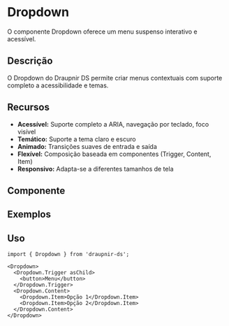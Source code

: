 
<Meta of={DropdownStories} component={Dropdown}/>

# Dropdown

O componente Dropdown oferece um menu suspenso interativo e acessível.

## Descrição
O Dropdown do Draupnir DS permite criar menus contextuais com suporte completo a acessibilidade e temas.

## Recursos
- **Acessível:** Suporte completo a ARIA, navegação por teclado, foco visível
- **Temático:** Suporte a tema claro e escuro
- **Animado:** Transições suaves de entrada e saída
- **Flexível:** Composição baseada em componentes (Trigger, Content, Item)
- **Responsivo:** Adapta-se a diferentes tamanhos de tela

## Componente
<Primary />
<Controls />

## Exemplos
<Canvas>
  <Story of={DropdownStories.Simple} />
  <Story of={DropdownStories.Basic} />
  <Story of={DropdownStories.WithIcons} />
  <Story of={DropdownStories.Actions} />
</Canvas>

## Uso

```tsx
import { Dropdown } from 'draupnir-ds';

<Dropdown>
  <Dropdown.Trigger asChild>
    <button>Menu</button>
  </Dropdown.Trigger>
  <Dropdown.Content>
    <Dropdown.Item>Opção 1</Dropdown.Item>
    <Dropdown.Item>Opção 2</Dropdown.Item>
  </Dropdown.Content>
</Dropdown>
```
